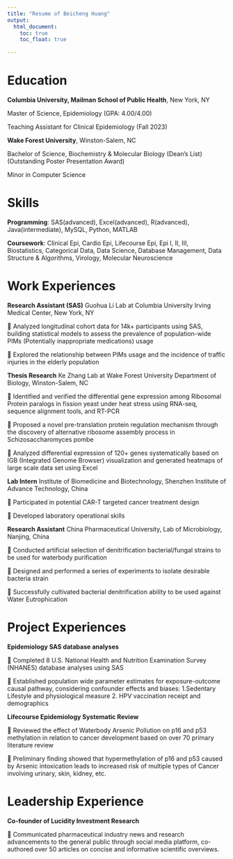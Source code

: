 ```yaml
---
title: "Resume of Beicheng Huang"
output: 
  html_document:
    toc: true
    toc_float: true
    
---
```


# Education
**Columbia University, Mailman School of Public Health**, New York, NY

Master of Science, Epidemiology (GPA: 4.00/4.00) 

Teaching Assistant for Clinical Epidemiology (Fall 2023) 


**Wake Forest University**, Winston-Salem, NC

Bachelor of Science, Biochemistry & Molecular Biology (Dean’s List) (Outstanding Poster Presentation Award)

Minor in Computer Science 


# Skills
**Programming**:  SAS(advanced), Excel(advanced), R(advanced), Java(intermediate), MySQL, Python, MATLAB

**Coursework**:	Clinical Epi, Cardio Epi, Lifecourse Epi, Epi I, II, III, Biostatistics, Categorical Data, Data Science, Database Management, Data Structure & Algorithms, Virology, Molecular Neuroscience     


# Work Experiences

**Research Assistant (SAS)**
Guohua Li Lab at Columbia University Irving Medical Center, New York, NY

	Analyzed longitudinal cohort data for 14k+ participants using SAS, building statistical models to assess the prevalence of population-wide PIMs (Potentially inappropriate medications) usage

	Explored the relationship between PIMs usage and the incidence of traffic injuries in the elderly population

**Thesis Research**
Ke Zhang Lab at Wake Forest University Department of Biology, Winston-Salem, NC

	Identified and verified the differential gene expression among Ribosomal Protein paralogs in fission yeast under heat stress using RNA-seq, sequence alignment tools, and RT-PCR

	Proposed a novel pre-translation protein regulation mechanism through the discovery of alternative ribosome assembly process in Schizosaccharomyces pombe

	Analyzed differential expression of 120+ genes systematically based on IGB (Integrated Genome Browser) visualization and generated heatmaps of large scale data set using Excel 

**Lab Intern**
Institute of Biomedicine and Biotechnology, Shenzhen Institute of Advance Technology, China

	Participated in potential CAR-T targeted cancer treatment design

	Developed laboratory operational skills

**Research Assistant**
China Pharmaceutical University, Lab of Microbiology, Nanjing, China

	Conducted artificial selection of denitrification bacterial/fungal strains to be used for waterbody purification

	Designed and performed a series of experiments to isolate desirable bacteria strain

	Successfully cultivated bacterial denitrification ability to be used against Water Eutrophication


# Project Experiences

**Epidemiology SAS database analyses** 

	Completed 8 U.S. National Health and Nutrition Examination Survey (NHANES) database analyses using SAS

	Established population wide parameter estimates for exposure-outcome causal pathway, considering confounder effects and biases: 
1.Sedentary Lifestyle and physiological measure 
2. HPV vaccination receipt and demographics

**Lifecourse Epidemiology Systematic Review**

	Reviewed the effect of Waterbody Arsenic Pollution on p16 and p53 methylation in relation to cancer development based on over 70 primary literature review 

	Preliminary finding showed that hypermethylation of p16 and p53 caused by Arsenic intoxication leads to increased risk of multiple types of Cancer involving urinary, skin, kidney, etc.


# Leadership Experience

**Co-founder of Lucidity Investment Research**

	Communicated pharmaceutical industry news and research advancements to the general public through social media platform, co-authored over 50 articles on concise and informative scientific overviews.


